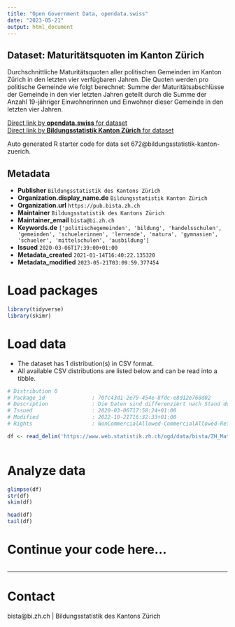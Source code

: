 ```yaml
---
title: "Open Government Data, opendata.swiss"
date: "2023-05-21"
output: html_document
---
```


## Dataset: Maturitätsquoten im Kanton Zürich

Durchschnittliche Maturitätsquoten aller politischen Gemeinden im Kanton Zürich in den letzten vier verfügbaren Jahren. Die Quoten werden pro politische Gemeinde wie folgt berechnet: Summe der Maturitätsabschlüsse der Gemeinde in den vier letzten Jahren geteilt durch die Summe der Anzahl 19-jähriger Einwohnerinnen und Einwohner dieser Gemeinde in den letzten vier Jahren.

[Direct link by **opendata.swiss** for dataset](https://opendata.swiss/de/dataset/maturitatsquoten-im-kanton-zurich)<br>
[Direct link by **Bildungsstatistik Kanton Zürich** for dataset](https://www.zh.ch/de/bildung/bildungssystem/zahlen-fakten-in-bildung.html#-748425056)

Auto generated R starter code for data set 672@bildungsstatistik-kanton-zuerich.

## Metadata

- **Publisher** `Bildungsstatistik des Kantons Zürich`
- **Organization.display_name.de** `Bildungsstatistik Kanton Zürich`
- **Organization.url** `https://pub.bista.zh.ch`
- **Maintainer** `Bildungsstatistik des Kantons Zürich`
- **Maintainer_email** `bista@bi.zh.ch`
- **Keywords.de** `['politischegemeinden', 'bildung', 'handelsschulen', 'gemeinden', 'schuelerinnen', 'lernende', 'matura', 'gymnasien', 'schueler', 'mittelschulen', 'ausbildung']`
- **Issued** `2020-03-06T17:39:00+01:00`
- **Metadata_created** `2021-01-14T16:40:22.135320`
- **Metadata_modified** `2023-05-21T03:09:59.377454`


# Load packages

```r

library(tidyverse)
library(skimr)

```

# Load data

-   The dataset has 1 distribution(s) in CSV format.
-   All available CSV distributions are listed below and can be read into a tibble.

```r

# Distribution 0
# Package_id               : 70fc43d1-2e79-454e-8fdc-e8d12e768d02
# Description              : Die Daten sind differenziert nach Stand der Gemeindegrenzen, politische Gemeinde, BFS-Code der politischen Gemeinde. Ausgewiesen werden die Anzahl Abschlüsse einer Gymnasialen Maturität, die Anzahl Personen im Alter von 19 Jahren und die daraus berechnete Quote. Stand_Gemeindegrenzen: Durch die Fusionen von Gemeinden verändern sich die Gemeindegrenzen von Jahr zu Jahr. Der Stand der Gemeindegrenzen zeigt das Jahr, das für die Auswahl der Gemeinden benutzt wird. Sind Gemeinden in den Vorjahren noch nicht fusioniert, werden diese für die Berechnung zusammengefasst. Total_Abschluss_gymnasial: Die Anzahl aller in den vier relevanten Jahren erlangen gymnasialen Maturitäten. Relevant für die Zuteilung zu den Gemeinden ist der Wohnort der Schülerinnen und Schüler. Schülerinnen und Schüler, welche eine Schule ausserhalb des Kantons Zürich besuchen, sind nicht berücksichtigt. Total_19_Jahre: Als Referenz für die Quotenberechnung dient die jeweilige 19-jährige Wohnbevölkerung. Für Gemeinden, deren Anzahl 19-Jähriger kleiner als 51 ist, wird keine Maturitätsquote berechnet.
# Issued                   : 2020-03-06T17:58:24+01:00
# Modified                 : 2022-10-21T16:32:33+01:00
# Rights                   : NonCommercialAllowed-CommercialAllowed-ReferenceRequired

df <- read_delim('https://www.web.statistik.zh.ch/ogd/data/bista/ZH_Maturitaetsquote_Gemeinden_und_Kanton.csv')



```

# Analyze data

```r

glimpse(df)
str(df)
skim(df)

head(df)
tail(df)

```

# Continue your code here...

```r

```

------------------------------------------------------------------------

# Contact

bista@bi.zh.ch | Bildungsstatistik des Kantons Zürich
